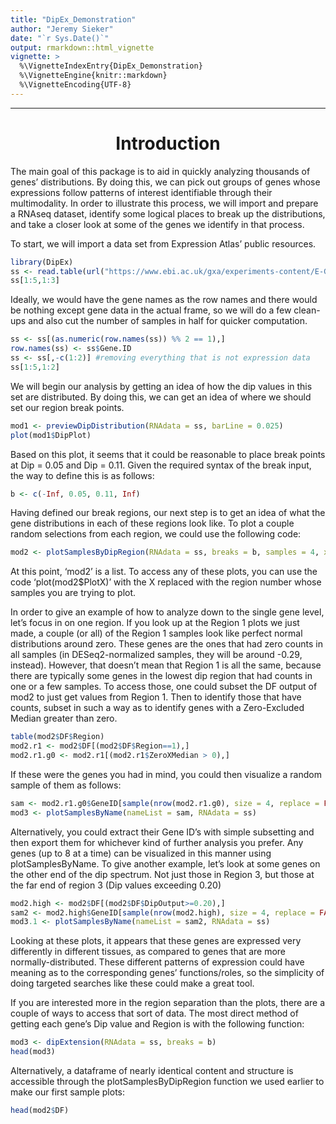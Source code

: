 ```yaml
---
title: "DipEx_Demonstration"
author: "Jeremy Sieker"
date: "`r Sys.Date()`"
output: rmarkdown::html_vignette
vignette: >
  %\VignetteIndexEntry{DipEx_Demonstration}
  %\VignetteEngine{knitr::markdown}
  %\VignetteEncoding{UTF-8}
---
```

___
<center> <h1>Introduction</h1> </center>
  The main goal of this package is to aid in quickly analyzing thousands of genes' distributions. By doing this, we can pick out groups of genes whose expressions follow patterns of interest identifiable through their multimodality. In order to illustrate this process, we will import and prepare a RNAseq dataset, identify some logical places to break up the distributions, and take a closer look at some of the genes we identify in that process.  
  
  \vspace{5mm}
  To start, we will import a data set from Expression Atlas' public resources.
   \vspace{5mm}
```r
library(DipEx)
ss <- read.table(url("https://www.ebi.ac.uk/gxa/experiments-content/E-GEOD-70484/resources/BaselineProfilesWriterService.RnaSeq/tsv"), sep = '\t', header = TRUE)
ss[1:5,1:3]
```
   \vspace{5mm}
  Ideally, we would have the gene names as the row names and there would be nothing except gene data in the actual frame, so we will do a few clean-ups and also cut the number of samples in half for quicker computation.
   \vspace{5mm}
```r
ss <- ss[(as.numeric(row.names(ss)) %% 2 == 1),]
row.names(ss) <- ss$Gene.ID
ss <- ss[,-c(1:2)] #removing everything that is not expression data
ss[1:5,1:2]
```
 \vspace{5mm}
We will begin our analysis by getting an idea of how the dip values in this set are distributed. By doing this, we can get an idea of where we should set our region break points.
 \vspace{5mm}
```r
mod1 <- previewDipDistribution(RNAdata = ss, barLine = 0.025)
plot(mod1$DipPlot)
```
 \vspace{5mm}
Based on this plot, it seems that it could be reasonable to place break points at Dip = 0.05 and Dip = 0.11. Given the required syntax of the break input, the way to define this is as follows:
```r
b <- c(-Inf, 0.05, 0.11, Inf)
```
 \vspace{5mm}
Having defined our break regions, our next step is to get an idea of what the gene distributions in each of these regions look like. To plot a couple random selections from each region, we could use the following code:
 \vspace{5mm}
```r
mod2 <- plotSamplesByDipRegion(RNAdata = ss, breaks = b, samples = 4, xlab = "Sample RNA Expression")
```
 \vspace{5mm}
At this point, 'mod2' is a list. To access any of these plots, you can use the code 'plot(mod2$PlotX)' with the X replaced with the region number whose samples you are trying to plot. 

\vspace{5mm}
In order to give an example of how to analyze down to the single gene level, let's focus in on one region. If you look up at the Region 1 plots we just made, a couple (or all) of the Region 1 samples look like perfect normal distributions around zero. These genes are the ones that had zero counts in all samples (in DESeq2-normalized samples, they will be around -0.29, instead). However, that doesn't mean that Region 1 is all the same, because there are typically some genes in the lowest dip region that had counts in one or a few samples. To access those, one could subset the DF output of mod2 to just get values from Region 1. Then to identify those that have counts, subset in such a way as to identify genes with a Zero-Excluded Median greater than zero.
 \vspace{5mm}
```r
table(mod2$DF$Region)
mod2.r1 <- mod2$DF[(mod2$DF$Region==1),]
mod2.r1.g0 <- mod2.r1[(mod2.r1$ZeroXMedian > 0),]
```
\vspace{5mm}
If these were the genes you had in mind, you could then visualize a random sample of them as follows:
\vspace{5mm}
```r
sam <- mod2.r1.g0$GeneID[sample(nrow(mod2.r1.g0), size = 4, replace = FALSE)]
mod3 <- plotSamplesByName(nameList = sam, RNAdata = ss)
```
\vspace{5mm}
Alternatively, you could extract their Gene ID's with simple subsetting and then export them for whichever kind of further analysis you prefer. Any genes (up to 8 at a time) can be visualized in this manner using plotSamplesByName. To give another example, let's look at some genes on the other end of the dip spectrum. Not just those in Region 3, but those at the far end of region 3 (Dip values exceeding 0.20)

```r
mod2.high <- mod2$DF[(mod2$DF$DipOutput>=0.20),]
sam2 <- mod2.high$GeneID[sample(nrow(mod2.high), size = 4, replace = FALSE)]
mod3.1 <- plotSamplesByName(nameList = sam2, RNAdata = ss)
```
Looking at these plots, it appears that these genes are expressed very differently in different tissues, as compared to genes that are more normally-distributed. These different patterns of expression could have meaning as to the corresponding genes' functions/roles, so the simplicity of doing targeted searches like these could make a great tool.

If you are interested more in the region separation than the plots, there are a couple of ways to access that sort of data. The most direct method of getting each gene's Dip value and Region is with the following function:
 \vspace{5mm}
```r
mod3 <- dipExtension(RNAdata = ss, breaks = b)
head(mod3)
```
Alternatively, a dataframe of nearly identical content and structure is accessible through the plotSamplesByDipRegion function we used earlier to make our first sample plots:
\vspace{5mm}
```r
head(mod2$DF)
```




